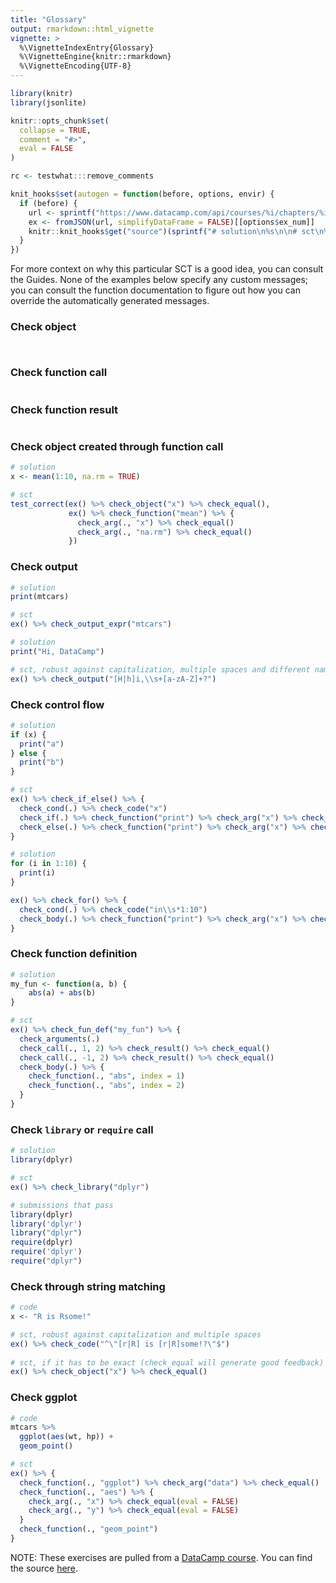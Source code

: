 ```yaml
---
title: "Glossary"
output: rmarkdown::html_vignette
vignette: >
  %\VignetteIndexEntry{Glossary}
  %\VignetteEngine{knitr::rmarkdown}
  %\VignetteEncoding{UTF-8}
---
```


```r
library(knitr)
library(jsonlite)

knitr::opts_chunk$set(
  collapse = TRUE,
  comment = "#>",
  eval = FALSE
)

rc <- testwhat:::remove_comments

knit_hooks$set(autogen = function(before, options, envir) {
  if (before) {
    url <- sprintf("https://www.datacamp.com/api/courses/%i/chapters/%i/exercises.json", options$crs_id, options$chap_id)
    ex <- fromJSON(url, simplifyDataFrame = FALSE)[[options$ex_num]]
    knitr::knit_hooks$get("source")(sprintf("# solution\n%s\n\n# sct\n%s\n", rc(ex$solution), rc(ex$sct)), options)
  }
})
```

For more context on why this particular SCT is a good idea, you can consult the Guides. None of the examples below specify any custom messages; you can consult the function documentation to figure out how you can override the automatically generated messages.

### Check object

```r
```

```r
```

### Check function call

```r
```

### Check function result

```r
```

### Check object created through function call

```r
# solution
x <- mean(1:10, na.rm = TRUE)

# sct
test_correct(ex() %>% check_object("x") %>% check_equal(),
             ex() %>% check_function("mean") %>% {
               check_arg(., "x") %>% check_equal()
               check_arg(., "na.rm") %>% check_equal()
             })
```

### Check output

```r
# solution
print(mtcars)

# sct
ex() %>% check_output_expr("mtcars")
```

```r
# solution
print("Hi, DataCamp")

# sct, robust against capitalization, multiple spaces and different names
ex() %>% check_output("[H|h]i,\\s+[a-zA-Z]+?") 
```

### Check control flow

```r
# solution
if (x) {
  print("a")
} else {
  print("b")
}

# sct
ex() %>% check_if_else() %>% {
  check_cond(.) %>% check_code("x")
  check_if(.) %>% check_function("print") %>% check_arg("x") %>% check_equal()
  check_else(.) %>% check_function("print") %>% check_arg("x") %>% check_equal()
}
```

```r
# solution
for (i in 1:10) {
  print(i)
}

ex() %>% check_for() %>% {
  check_cond(.) %>% check_code("in\\s*1:10")
  check_body(.) %>% check_function("print") %>% check_arg("x") %>% check_equal(eval = FALSE)
}
```

### Check function definition

```r
# solution
my_fun <- function(a, b) {
	abs(a) + abs(b)
}

# sct
ex() %>% check_fun_def("my_fun") %>% {
  check_arguments(.)
  check_call(., 1, 2) %>% check_result() %>% check_equal()
  check_call(., -1, 2) %>% check_result() %>% check_equal()
  check_body(.) %>% {
    check_function(., "abs", index = 1)
    check_function(., "abs", index = 2)
  }
}
```

### Check `library` or `require` call

```r
# solution
library(dplyr)

# sct
ex() %>% check_library("dplyr")

# submissions that pass
library(dplyr)
library('dplyr')
library("dplyr")
require(dplyr)
require('dplyr')
require("dplyr")
```

### Check through string matching

```r
# code
x <- "R is Rsome!"

# sct, robust against capitalization and multiple spaces
ex() %>% check_code("^\"[r|R] is [r|R]some!?\"$")
                    
# sct, if it has to be exact (check_equal will generate good feedback)
ex() %>% check_object("x") %>% check_equal()
```


### Check ggplot

```r
# code
mtcars %>% 
  ggplot(aes(wt, hp)) + 
  geom_point()

# sct
ex() %>% {
  check_function(., "ggplot") %>% check_arg("data") %>% check_equal()
  check_function(., "aes") %>% {
    check_arg(., "x") %>% check_equal(eval = FALSE) 
    check_arg(., "y") %>% check_equal(eval = FALSE)
  }
  check_function(., "geom_point")
}
```

NOTE: These exercises are pulled from a [DataCamp course](https://campus-no-cache.datacamp.com/courses/10945/34104?ex=1). You can find the source [here](https://github.com/datacamp/courses-xwhat-examples/tree/testwhat).
